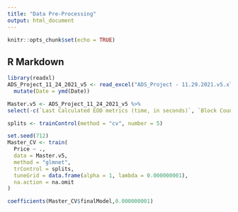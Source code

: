 ```yaml
---
title: "Data Pre-Processing"
output: html_document
---
```


```r
knitr::opts_chunk$set(echo = TRUE)
```

## R Markdown

```r
library(readxl)
ADS_Project_11_24_2021_v5 <- read_excel("ADS_Project - 11.29.2021.v5.xlsx") %>% 
  mutate(Date = ymd(Date))
```

```r
Master.v5 <- ADS_Project_11_24_2021_v5 %>%
select(-c(`Last Calculated EOD metrics (time, in seconds)`, `Block Count`, `Block Size (mean, in bytes)`, `Block Weight, (mean`, `Capitalization of current supply, MVRV`, `Capitalization of free float, MVRV`, `Difficulty, Last Block`, `Difficulty, Mean Block`, `Mean Transaction Fee per Byte of all blocks, native units`, `Mean Transaction Fee per Byte, native units`, `Median Transaction Fee, native units`, `Median Fee per Transacation, USD`, `Addresses balance greater than 0.001 native units`, `Addresses balance greater than 0.01 native units`, `Addresses balance greater than 0.1 native units`,`Addresses balance greater than 100 native units`, `Addresses balance greater than 100K native units`, `Addresses balance greater than 10 native units`, `Addresses balance greater than 10K native units`, `Addresses balance greater than 1 native units`, `Addresses balance greater than 1K native units`, `Addresses balance greater than 1M native units`, `Addresses balance greater than 1in100K`, `Addresses balance greater than 1in100M`, `Addresses balance greater than 1in10B`, `Addresses balance greater than 1in10K`, `Addresses balance greater than 1in10K`, `Addresses balance greater than 1in10M`, `Addresses balance greater than 1in1B`, `Addresses balance greater than 1in1K`, `Addressesbalance greater than 1in1M`, `Total Fees, native units`, `Flow to exchanges, native units`, `Flow out exchanges, native units`, `Gas Limit Block`, `Gas Limit, transaction`, `Gas Used, transaction`, `Hash Rate Mean, 30d`, `Issuance, native units`, `Issuance, percent annualized`, `Issuance,  percent daily`, `Issuance Total, native units`,`NVT, adjusted, 90d MA`, `NVT, adjusted, free float,  90d MA`, `ROI, 1y (%)`, `Revenue, per hash unit (Native Currency)`, `Revenue Daily, per hash unit/second (Native Currency)`, `Miner Rev (Native Currency)`, `Supply, 10y Active`, `Supply, 5yr Active`, `Supply, 4yr Active`, `Supply, 3yr Active`, `Supply, 1yr Active Trailing (%)`, `Supply, in addresses (<0.001, native currency)`, `Supply, in addresses (<0.01M, native currency)`, `Supply, in addresses (<0.1, native currency)`, `Supply, in addresses (<1, native currency)`, `Supply, in addresses (<10, native currency)`, `Supply, in addresses (<100, native currency)`, `Supply, in addresses (<100K, native currency)`, `Supply, in addresses (<10K, native currency)`, `Supply, in addresses (<1K, native currency)`, `Supply, in addresses (<1M, native currency)`, `Supply, Miner address with 1 mining entity (native currency)`, `Supply, All Miners (native currency)`, `Transactions, adjusted transfer value (native currency)`, `Transactions, mean transfer value (native currency)`, `Transactions, median transfer value (native currency)`, `Transactions, mean transfer value ($)`, `Transactions, median transfer value (native currency)`, `Velocity, 1yr current supply`, `Volatility, 180d daily returns`, `Volatility, 30d daily returns`, `Price, BTC`, `Transactions, median transfer value ($)`, `Price, ($)`))
```


```r
splits <- trainControl(method = "cv", number = 5)

set.seed(712)
Master_CV <- train(
  Price ~ .,
  data = Master.v5,
  method = "glmnet",
  trControl = splits,
  tuneGrid = data.frame(alpha = 1, lambda = 0.000000001),
  na.action = na.omit
)

coefficients(Master_CV$finalModel,0.000000001)
```

